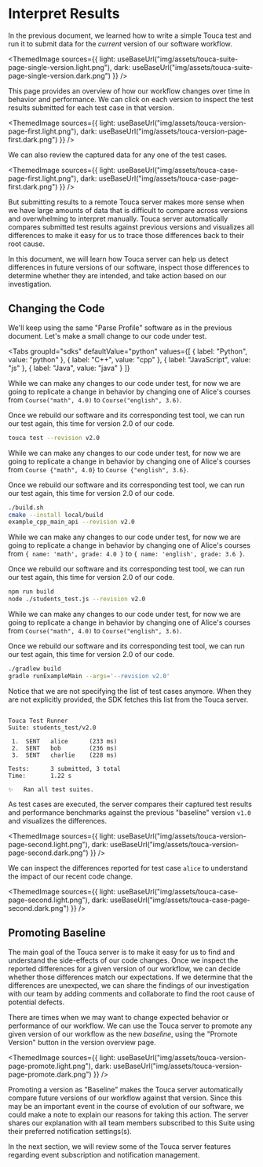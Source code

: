 
# Interpret Results

In the previous document, we learned how to write a simple Touca test and run it
to submit data for the _current_ version of our software workflow.

<ThemedImage
  sources={{
    light: useBaseUrl("img/assets/touca-suite-page-single-version.light.png"),
    dark: useBaseUrl("img/assets/touca-suite-page-single-version.dark.png")
  }}
/>

This page provides an overview of how our workflow changes over time in behavior
and performance. We can click on each version to inspect the test results
submitted for each test case in that version.

<ThemedImage
  sources={{
    light: useBaseUrl("img/assets/touca-version-page-first.light.png"),
    dark: useBaseUrl("img/assets/touca-version-page-first.dark.png")
  }}
/>

We can also review the captured data for any one of the test cases.

<ThemedImage
  sources={{
    light: useBaseUrl("img/assets/touca-case-page-first.light.png"),
    dark: useBaseUrl("img/assets/touca-case-page-first.dark.png")
  }}
/>

But submitting results to a remote Touca server makes more sense when we have
large amounts of data that is difficult to compare across versions and
overwhelming to interpret manually. Touca server automatically compares
submitted test results against previous versions and visualizes all differences
to make it easy for us to trace those differences back to their root cause.

In this document, we will learn how Touca server can help us detect differences
in future versions of our software, inspect those differences to determine
whether they are intended, and take action based on our investigation.

## Changing the Code

We'll keep using the same "Parse Profile" software as in the previous document.
Let's make a small change to our code under test.

<Tabs
  groupId="sdks"
  defaultValue="python"
  values={[
    { label: "Python", value: "python" },
    { label: "C++", value: "cpp" },
    { label: "JavaScript", value: "js" },
    { label: "Java", value: "java" }
  ]}
>
  <TabItem value="python">

While we can make any changes to our code under test, for now we are going to
replicate a change in behavior by changing one of Alice's courses from
`Course("math", 4.0)` to `Course("english", 3.6)`.

Once we rebuild our software and its corresponding test tool, we can run our
test again, this time for version 2.0 of our code.

```bash
touca test --revision v2.0
```

  </TabItem>
  <TabItem value="cpp">

While we can make any changes to our code under test, for now we are going to
replicate a change in behavior by changing one of Alice's courses from
`Course {"math", 4.0}` to `Course {"english", 3.6}`.

Once we rebuild our software and its corresponding test tool, we can run our
test again, this time for version 2.0 of our code.

```bash
./build.sh
cmake --install local/build
example_cpp_main_api --revision v2.0
```

  </TabItem>
  <TabItem value="js">

While we can make any changes to our code under test, for now we are going to
replicate a change in behavior by changing one of Alice's courses from
`{ name: 'math', grade: 4.0 }` to `{ name: 'english', grade: 3.6 }`.

Once we rebuild our software and its corresponding test tool, we can run our
test again, this time for version 2.0 of our code.

```bash
npm run build
node ./students_test.js --revision v2.0
```

  </TabItem>
  <TabItem value="java">

While we can make any changes to our code under test, for now we are going to
replicate a change in behavior by changing one of Alice's courses from
`Course("math", 4.0)` to `Course("english", 3.6)`.

Once we rebuild our software and its corresponding test tool, we can run our
test again, this time for version 2.0 of our code.

```bash
./gradlew build
gradle runExampleMain --args='--revision v2.0'
```

  </TabItem>
</Tabs>

Notice that we are not specifying the list of test cases anymore. When they are
not explicitly provided, the SDK fetches this list from the Touca server.

```text

Touca Test Runner
Suite: students_test/v2.0

 1.  SENT   alice      (233 ms)
 2.  SENT   bob        (236 ms)
 3.  SENT   charlie    (228 ms)

Tests:      3 submitted, 3 total
Time:       1.22 s

✨   Ran all test suites.

```

As test cases are executed, the server compares their captured test results and
performance benchmarks against the previous "baseline" version `v1.0` and
visualizes the differences.

<ThemedImage
  sources={{
    light: useBaseUrl("img/assets/touca-version-page-second.light.png"),
    dark: useBaseUrl("img/assets/touca-version-page-second.dark.png")
  }}
/>

We can inspect the differences reported for test case `alice` to understand the
impact of our recent code change.

<ThemedImage
  sources={{
    light: useBaseUrl("img/assets/touca-case-page-second.light.png"),
    dark: useBaseUrl("img/assets/touca-case-page-second.dark.png")
  }}
/>

## Promoting Baseline

The main goal of the Touca server is to make it easy for us to find and
understand the side-effects of our code changes. Once we inspect the reported
differences for a given version of our workflow, we can decide whether those
differences match our expectations. If we determine that the differences are
unexpected, we can share the findings of our investigation with our team by
adding comments and collaborate to find the root cause of potential defects.

There are times when we may want to change expected behavior or performance of
our workflow. We can use the Touca server to promote any given version of our
workflow as the new _baseline_, using the "Promote Version" button in the
version overview page.

<ThemedImage
  sources={{
    light: useBaseUrl("img/assets/touca-version-page-promote.light.png"),
    dark: useBaseUrl("img/assets/touca-version-page-promote.dark.png")
  }}
/>

Promoting a version as "Baseline" makes the Touca server automatically compare
future versions of our workflow against that version. Since this may be an
important event in the course of evolution of our software, we could make a note
to explain our reasons for taking this action. The server shares our explanation
with all team members subscribed to this Suite using their preferred
notification settings(s).

In the next section, we will review some of the Touca server features regarding
event subscription and notification management.
